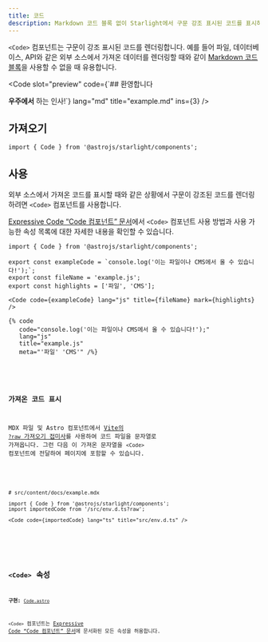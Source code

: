 ```yaml
---
title: 코드
description: Markdown 코드 블록 없이 Starlight에서 구문 강조 표시된 코드를 표시하는 방법을 알아보세요.
---
```



`<Code>` 컴포넌트는 구문이 강조 표시된 코드를 렌더링합니다.
예를 들어 파일, 데이터베이스, API와 같은 외부 소스에서 가져온 데이터를 렌더링할 때와 같이 [Markdown 코드 블록](/ko/guides/authoring-content/#코드-블록)을 사용할 수 없을 때 유용합니다.


<Preview>

<Code
	slot="preview"
	code={`## 환영합니다

**우주에서** 하는 인사!`}
lang="md"
title="example.md"
ins={3}
/>

</Preview>

## 가져오기

```tsx
import { Code } from '@astrojs/starlight/components';
```

## 사용

외부 소스에서 가져온 코드를 표시할 때와 같은 상황에서 구문이 강조된 코드를 렌더링하려면 `<Code>` 컴포넌트를 사용합니다.

[Expressive Code “Code 컴포넌트” 문서](https://expressive-code.com/key-features/code-component/)에서 `<Code>` 컴포넌트 사용 방법과 사용 가능한 속성 목록에 대한 자세한 내용을 확인할 수 있습니다.

<Preview>

```mdx
import { Code } from '@astrojs/starlight/components';

export const exampleCode = `console.log('이는 파일이나 CMS에서 올 수 있습니다!');`;
export const fileName = 'example.js';
export const highlights = ['파일', 'CMS'];

<Code code={exampleCode} lang="js" title={fileName} mark={highlights} />
```

<Fragment slot="markdoc">

```markdoc
{% code
   code="console.log('이는 파일이나 CMS에서 올 수 있습니다!');"
   lang="js"
   title="example.js"
   meta="'파일' 'CMS'" /%}
```

</Fragment>


<Code
	slot="preview"
	code={exampleCode}
	lang="js"
	title={fileName}
	mark={highlights}
/>

</Preview>

### 가져온 코드 표시

MDX 파일 및 Astro 컴포넌트에서 [Vite의 `?raw` 가져오기 접미사](https://ko.vitejs.dev/guide/assets#importing-asset-as-string)를 사용하여 코드 파일을 문자열로 가져옵니다.
그런 다음 이 가져온 문자열을 `<Code>` 컴포넌트에 전달하여 페이지에 포함할 수 있습니다.

<Preview>

```mdx "?raw"
# src/content/docs/example.mdx

import { Code } from '@astrojs/starlight/components';
import importedCode from '/src/env.d.ts?raw';

<Code code={importedCode} lang="ts" title="src/env.d.ts" />
```


<Code slot="preview" code={importedCode} lang="ts" title="src/env.d.ts" />

</Preview>

## `<Code>` 속성

**구현:** [`Code.astro`](https://github.com/expressive-code/expressive-code/blob/main/packages/astro-expressive-code/components/Code.astro)

`<Code>` 컴포넌트는 [Expressive Code “Code 컴포넌트” 문서](https://expressive-code.com/key-features/code-component/#available-props)에 문서화된 모든 속성을 허용합니다.